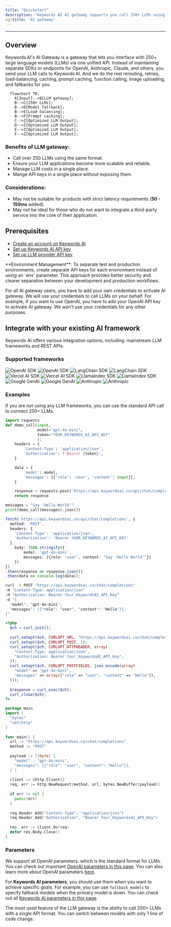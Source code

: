 ```yaml
---
title: "Quickstart"
description: "Keywords AI AI gateway supports you call 250+ LLMs using the same input/output format."
og:title: 'AI gateway'
---
```

---

## Overview
Keywords AI's AI Gateway is a gateway that lets you interface with 250+ large language models (LLMs) via one unified API. Instead of maintaining separate SDKs or endpoints for OpenAI, Anthropic, Claude, and others, you send your LLM calls to Keywords AI. And we do the rest rerouting, retries, load-balancing, caching, prompt caching, function calling, image uploading, and fallbacks for you.


```mermaid
  flowchart TD;
    A[Input]-->B[LLM gateway];
    B-->C[250+ LLMs];
    B-->D[Model fallback];
    B-->E[Load balancing];
    B-->F[Prompt caching];
    C-->Z[Optimized LLM Output];
    D-->Z[Optimized LLM Output];
    E-->Z[Optimized LLM Output];
    F-->Z[Optimized LLM Output];
```

### Benefits of LLM gateway:
- Call over 250 LLMs using the same format.
- Ensure your LLM applications become more scalable and reliable.
- Manage LLM costs in a single place.
- Mange API keys in a single place without exposing them.

### Considerations:
- May not be suitable for products with strict latency requirements (**50 - 150ms** added).
- May not be ideal for those who do not want to integrate a third-party service into the core of their application.

## Prerequisites

- [Create an account on Keywords AI](https://platform.keywordsai.co)
- [Set up Keywords AI API key](https://platform.keywordsai.co/platform/api/api-keys)
- [Set up LLM provider API key](https://platform.keywordsai.co/platform/api/providers)

<Tip>
**Environment Management**: To separate test and production environments, create separate API keys for each environment instead of using an `env` parameter. This approach provides better security and clearer separation between your development and production workflows.
</Tip>

<Info>For all AI gateway users, you have to add your own credentials to activate AI gateway. We will use your credentials to call LLMs on your behalf. </Info>
For example, if you want to use OpenAI, you have to add your OpenAI API key to activate AI gateway. 
We won’t use your credentials for any other purposes.

## Integrate with your existing AI framework
Keywords AI offers various integration options, including: mainstream LLM frameworks and REST APIs.

### Supported frameworks

<CardGroup cols={2}>
<Card href="/integration/development-frameworks/llm_framework/openai/openai-sdk">
  <img className="block dark:hidden" src="https://keywordsai-static.s3.us-east-1.amazonaws.com/docs/Integrations/integration_cards/openai_sdk_v0.png" alt="OpenAI SDK" style={{
    pointerEvents: 'none'
  }} />
  <img className="hidden dark:block" src="https://keywordsai-static.s3.us-east-1.amazonaws.com/docs/Integrations/integration_cards/openai_sdk_v0_black.png" alt="OpenAI SDK" style={{
    pointerEvents: 'none'
  }} />
</Card>
<Card href="/integration/development-frameworks/llm_framework/langchain">
  <img className="block dark:hidden" src="https://keywordsai-static.s3.us-east-1.amazonaws.com/docs/Integrations/integration_cards/langchain_v0.png" alt="LangChain SDK" style={{
    pointerEvents: 'none'
  }} />
  <img className="hidden dark:block" src="https://keywordsai-static.s3.us-east-1.amazonaws.com/docs/Integrations/integration_cards/langchain_v0_black.png" alt="LangChain SDK" style={{
    pointerEvents: 'none'
  }} />
</Card>
<Card href="/integration/development-frameworks/llm_framework/vercel">
  <img className="block dark:hidden" src="https://keywordsai-static.s3.us-east-1.amazonaws.com/docs/Integrations/integration_cards/vercelai_sdk_v0.png" alt="Vercel AI SDK" style={{
    pointerEvents: 'none'
  }} />
  <img className="hidden dark:block" src="https://keywordsai-static.s3.us-east-1.amazonaws.com/docs/Integrations/integration_cards/vercelai_sdk_v0_black.png" alt="Vercel AI SDK" style={{
    pointerEvents: 'none'
  }} />
</Card>
<Card href="/integration/development-frameworks/llm_framework/llama-index">
  <img className="block dark:hidden" src="https://keywordsai-static.s3.us-east-1.amazonaws.com/docs/Integrations/integration_cards/llamaindex_v0.png" alt="LlamaIndex SDK" style={{
    pointerEvents: 'none'
  }} />
  <img className="hidden dark:block" src="https://keywordsai-static.s3.us-east-1.amazonaws.com/docs/Integrations/integration_cards/llamaindex_v0_black.png" alt="LlamaIndex SDK" style={{
    pointerEvents: 'none'
  }} />
</Card>
<Card href="/integration/development-frameworks/llm_framework/google_genai">
  <img className="block dark:hidden" src="https://keywordsai-static.s3.us-east-1.amazonaws.com/docs/Integrations/integration_cards/genai_v0.png" alt="Google GenAI" style={{
    pointerEvents: 'none'
  }} />
  <img className="hidden dark:block" src="https://keywordsai-static.s3.us-east-1.amazonaws.com/docs/Integrations/integration_cards/genai_v0_black.png" alt="Google GenAI" style={{
    pointerEvents: 'none'
  }} />
</Card>
<Card href="/integration/development-frameworks/llm_framework/anthropic">
  <img className="block dark:hidden" src="https://keywordsai-static.s3.us-east-1.amazonaws.com/docs/Integrations/integration_cards/anthropic_v0.png" alt="Anthropic" style={{
    pointerEvents: 'none'
  }} />
  <img className="hidden dark:block" src="https://keywordsai-static.s3.us-east-1.amazonaws.com/docs/Integrations/integration_cards/anthropic_v0_black.png" alt="Anthropic" style={{
    pointerEvents: 'none'
  }} />
</Card>
</CardGroup>


### Examples
If you are not using any LLM frameworks, you can use the standard API call to connect 250+ LLMs.
<CodeGroup>
```python Python
import requests
def demo_call(input, 
              model="gpt-4o-mini",
              token="YOUR_KEYWORDS_AI_API_KEY"
              ):
    headers = {
        'Content-Type': 'application/json',
        'Authorization': f'Bearer {token}',
    }

    data = {
        'model': model,
        'messages': [{'role': 'user', 'content': input}],
    }

    response = requests.post('https://api.keywordsai.co/api/chat/completions', headers=headers, json=data)
    return response

messages = "Say 'Hello World'"
print(demo_call(messages).json())
```

```TypeScript TypeScript
fetch('https://api.keywordsai.co/api/chat/completions', {
  method: 'POST',
  headers: {
    'Content-Type': 'application/json',
    'Authorization': 'Bearer YOUR_KEYWORDS_AI_API_KEY'
  },
    body: JSON.stringify({
        model: 'gpt-4o-mini',
        messages: [{role: 'user', content: "Say 'Hello World'"}]
    })
})
.then(response => response.json())
.then(data => console.log(data));
```

```bash Bash
curl -X POST "https://api.keywordsai.co/chat/completions" 
-H "Content-Type: application/json" 
-H "Authorization: Bearer Your_KeywordsAI_API_Key" 
-d "{
  "model": "gpt-4o-mini",
  "messages": [{"role": "user", "content": "Hello"}],
}"
```

```PHP PHP
<?php
  $ch = curl_init();
    
  curl_setopt($ch, CURLOPT_URL, "https://api.keywordsai.co/chat/completions");
  curl_setopt($ch, CURLOPT_POST, 1);
  curl_setopt($ch, CURLOPT_HTTPHEADER, array(
    "Content-Type: application/json",
    "Authorization: Bearer Your_KeywordsAI_API_Key",
  ));
  curl_setopt($ch, CURLOPT_POSTFIELDS, json_encode(array(
    "model" => "gpt-4o-mini",
    "messages" => array(["role" => "user", "content" => "Hello"]),
  )));
    
  $response = curl_exec($ch);
  curl_close($ch);
?>
```

```Go Go
package main
import (
  "bytes"
  "net/http"
)
    
func main() {
  url := "https://api.keywordsai.co/chat/completions"
  method := "POST"
    
  payload := []byte(`{
    "model" : "gpt-4o-mini",
    "messages": [{"role": "user", "content": "Hello"}],
  }`)
    
  client := &http.Client{}
  req, err := http.NewRequest(method, url, bytes.NewBuffer(payload))
    
  if err != nil {
    panic(err)
  }
    
  req.Header.Add("Content-Type", "application/json")
  req.Header.Add("Authorization", "Bearer Your_KeywordsAI_API_Key")
    
  res, err := client.Do(req)
  defer res.Body.Close()
}
```
</CodeGroup>

### Parameters
We support all OpenAI parameters. which is the standard format for LLMs. You can check out important [OpenAI parameters in this page](/api-endpoints/integration/chat-completions#openai-parameters). You can also learn more about OpenAI parameters [here](https://platform.openai.com/docs/api-reference/chat).

For **Keywords AI parameters**, you should use them when you want to achieve specific goals. For example, you can use `fallback_models` to specify fallback models when the primary model is down. You can check out all [Keywords AI parameters in this page](/api-endpoints/integration/chat-completions#keywords-ai-parameters).


The most used feature of the LLM gateway is the ability to call 200+ LLMs with a single API format. You can switch between models with only 1 line of code change.